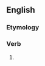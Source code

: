 ==English==

===Etymology===
{{suffix|comfort|eth|lang=en}}

===Verb===
{{head|en|verb form}}

# {{en-archaic third-person singular of|comfort}}